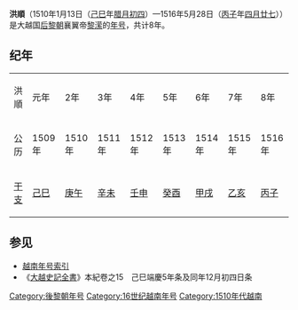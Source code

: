 {{主条目消歧义|'''洪順'''亦可指[[中国|中国]][[清朝|清朝]][[彭運洪|彭運洪]]的年号'''[[洪順_(彭運洪)|洪順 (彭運洪)]]'''。}}
{{Eranamebox|年号=洪順
|起讫时间= 1509年—1516年
|政权= [[后黎朝|后黎朝]]
|帝王= 襄翼帝[[黎潆|黎潆]]
|历时= 8年
|timeline=
|说明=
}}
'''洪順'''（1510年1月13日（[[己巳|己巳]]年[[腊月初四|腊月初四]]）—1516年5月28日（[[丙子|丙子]]年[[四月廿七|四月廿七]]））是大越国[[后黎朝|后黎朝]]襄翼帝[[黎潆|黎潆]]的[[年号|年号]]，共计8年。

==纪年==

{| class="wikitable" style="background-color:#ffffff;text-align:center"
|- style="font-weight:bold"
|洪順||元年||2年||3年||4年||5年||6年||7年||8年
|- 
|公历||1509年||1510年||1511年||1512年||1513年||1514年||1515年||1516年
|- 
|[[干支|干支]]||[[己巳|己巳]]||[[庚午|庚午]]||[[辛未|辛未]]||[[壬申|壬申]]||[[癸酉|癸酉]]||[[甲戌|甲戌]]||[[乙亥|乙亥]]||[[丙子|丙子]]
|}

==参见==
*[[越南年号索引|越南年号索引]]
*《[[大越史記全書|大越史記全書]]》本紀卷之15　己巳端慶5年条及同年12月初四日条  

{{年号|[[端慶|端慶]]|[[越南年号索引|越南后黎朝年号]]|[[光紹|光紹]]}}
{{越南年號}}
[[Category:後黎朝年号|Category:後黎朝年号]]
[[Category:16世纪越南年号|Category:16世纪越南年号]]
[[Category:1510年代越南|Category:1510年代越南]]